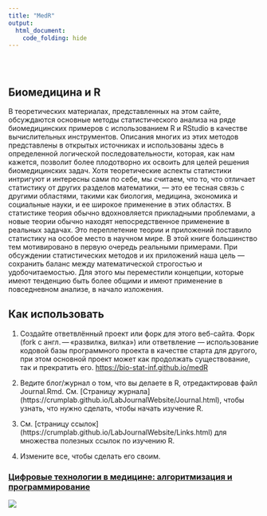 ```yaml
---
title: "MedR"
output: 
  html_document:
    code_folding: hide
---
```


<style type="text/css">
.title {
  display: none;
}

#getting-started img {
  margin-right: 10px;
}

</style>

<div class="row" style="padding-top: 30px;">
<div class="col-sm-6">

# **Биомедицина и  R**
В теоретических материалах, представленных на этом сайте, обсуждаются основные методы статистического анализа на ряде биомедицинских примеров с использованием R и RStudio в качестве вычислительных инструментов. Описания многих из этих методов представлены в открытых источниках и использованы здесь в определенной логической последовательности, которая, как нам кажется, позволит более плодотворно их освоить для целей решения биомедицинских задач.
Хотя теоретические аспекты статистики интригуют и интересны сами по себе, мы считаем, что то, что отличает статистику от других разделов математики, — это ее тесная связь с другими областями, такими как биология, медицина, экономика и социальные науки, и ее широкое применение в этих областях. В статистике теория обычно вдохновляется прикладными проблемами, а новые теории обычно находят непосредственное применение в реальных задачах. Это переплетение теории и приложений поставило статистику на особое место в научном мире.
В этой книге большинство тем мотивировано в первую очередь реальными примерами.
При обсуждении статистических методов и их приложений наша цель — сохранить баланс между математической строгостью и удобочитаемостью. Для этого мы переместили концепции, которые имеют тенденцию быть более общими и имеют  применение в повседневном анализе, в начало изложения.

## Как использовать

1. Создайте ответвлённый проект или форк для этого веб-сайта. Форк (fork с англ. — «развилка, вилка») или ответвление — использование кодовой базы программного проекта в качестве старта для другого, при этом основной проект может как продолжать существование, так и прекратить его. [https://bio-stat-inf.github.io/medR](https://bio-stat-inf.github.io/medR)

2. Ведите блог/журнал о том, что вы делаете в R, отредактировав файл Journal.Rmd. См. [Страницу журнала] (https://crumplab.github.io/LabJournalWebsite/Journal.html), чтобы узнать, что нужно сделать, чтобы начать изучение R.

3. См. [страницу ссылок] (https://crumplab.github.io/LabJournalWebsite/Links.html) для множества полезных ссылок по изучению R.

4. Измените все, чтобы сделать его своим.

</div>
<div class="col-sm-6">

### [Цифровые технологии в медицине: алгоритмизация и программирование](https://bio-stat-inf.github.io/medR)

<a href = "https://bio-stat-inf.github.io/medR">
![](images/logo-brain-min.png)
</a>
</div>
